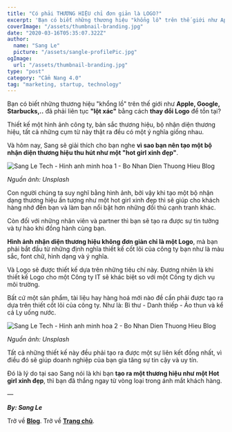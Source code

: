 ```yaml
---
title: "Có phải THƯƠNG HIỆU chỉ đơn giản là LOGO?"
excerpt: 'Bạn có biết những thương hiệu "khổng lồ" trên thế giới như Apple, Google, Starbucks,.. đã phải liên tục "lột xác" bằng cách thay đổi Logo để tồn tại?'
coverImage: "/assets/thumbnail-branding.jpg"
date: "2020-03-16T05:35:07.322Z"
author:
  name: "Sang Le"
  picture: "/assets/sangle-profilePic.jpg"
ogImage:
  url: "/assets/thumbnail-branding.jpg"
type: "post"
category: "Cẩm Nang 4.0"
tag: "marketing, startup, technology"
---
```


<VideoPlayer url="https://www.youtube.com/watch?v=03z4mTs9PcA" />

Bạn có biết những thương hiệu "khổng lồ" trên thế giới như **Apple, Google, Starbucks,..** đã phải liên tục **"lột xác"** bằng cách **thay đổi Logo** để tồn tại?

Thiết kế một hình ảnh công ty, bản sắc thương hiệu, bộ nhận diện thương hiệu, tất cả những cụm từ này thật ra đều có một ý nghĩa giống nhau.

Và hôm nay, Sang sẽ giải thích cho bạn nghe **vì sao bạn nên tạo một bộ nhận diện thương hiệu thu hút như một "hot girl xinh đẹp"**.

<img
  src="https://res.cloudinary.com/sang-le-tech/image/upload/v1633075604/Galatek.io%20Website/Sangletech.com/3_gcg2xh.jpg"
  className="rounded-lg"
  alt="Sang Le Tech - Hinh anh minh hoa 1 - Bo Nhan Dien Thuong Hieu Blog "
/>

_Nguồn ảnh: Unsplash_

Con người chúng ta suy nghĩ bằng hình ảnh, bởi vậy khi tạo một bộ nhận dạng thương hiệu ấn tượng như một hot girl xinh đẹp thì sẽ giúp cho khách hàng nhớ đến bạn và làm bạn nổi bật hơn những đối thủ cạnh tranh khác.

Còn đối với những nhân viên và partner thì bạn sẽ tạo ra được sự tin tưởng và tự hào khi đồng hành cùng bạn.

**Hình ảnh nhận diện thương hiệu không đơn giản chỉ là một Logo**, mà bạn phải bắt đầu từ những định nghĩa thiết kế cốt lõi của công ty bạn như là màu sắc, font chữ, hình dạng và ý nghĩa.

Và Logo sẽ được thiết kế dựa trên những tiêu chí này. Đương nhiên là khi thiết kế Logo cho một Công ty IT sẽ khác biệt so với một Công ty dịch vụ môi trường.

Bất cứ một sản phẩm, tài liệu hay hàng hoá mới nào đề cần phải được tạo ra dựa trên thiết cốt lõi của công ty. Như là: Bì thư - Danh thiếp - Áo thun và kể cả Ly uống nước.

<img
  src="https://res.cloudinary.com/sang-le-tech/image/upload/v1633075604/Galatek.io%20Website/Sangletech.com/2_byu7lo.jpg"
  className="rounded-lg"
  alt="Sang Le Tech - Hinh anh minh hoa 2 - Bo Nhan Dien Thuong Hieu Blog"
/>

_Nguồn ảnh: Unsplash_

Tất cả những thiết kế này đều phải tạo ra được một sự liên kết đồng nhất, vì điều đó sẽ giúp doanh nghiệp của bạn gia tăng sự tin cậy và uy tín.

Đó là lý do tại sao Sang nói là khi bạn **tạo ra một thương hiệu như một Hot girl xinh đẹp**, thì bạn đã thắng ngay từ vòng loại trong ánh mắt khách hàng.

—

_**By: Sang Le**_


Trở về [**Blog**](/blog).
Trở về [**Trang chủ**](/).
